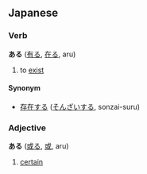 == Japanese ==                             
===Verb===
'''ある''' ([[有る]], [[在る]], aru)

# to [[exist]]

====Synonym====
* [[存在]]する ([[そんざい]]する, sonzai-suru)

===Adjective===
'''ある''' ([[或る]], [[或]], aru)

# [[certain]]